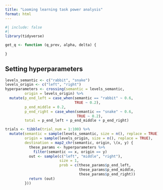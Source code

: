 ```yaml
---
title: "Looming learning task power analysis"
format: html
---
```


```r
#| include: false
#| 
library(tidyverse)

get_q <- function (q_prev, alpha, delta) {
  
}
```

## Setting hyperparameters

```r
levels_semantic <- c("rabbit", "snake")
levels_origin <- c("left", "right")
hyperparameters <- crossing(semantic = levels_semantic,
         origin = levels_origin) %>% 
  mutate(p_end_left = case_when(semantic == "rabbit" ~ 0.6,
                                TRUE ~ 0.2),
         p_end_middle = 0.2,
         p_end_right = case_when(semantic == "snake" ~ 0.6,
                                 TRUE ~ 0.2),
         total = p_end_left + p_end_middle + p_end_right)
```

```r
trials <- tibble(trial_num = 1:100) %>% 
  mutate(semantic = sample(levels_semantic, size = n(), replace = TRUE),
         origin = sample(levels_origin, size = n(), replace = TRUE),
         destination = map2_chr(semantic, origin, \(x, y) {
           these_params <- hyperparameters %>% 
             filter(semantic == x, origin == y)
           out <- sample(c("left", "middle", "right"),
                         size = 1,
                         prob = c(these_params$p_end_left,
                                  these_params$p_end_middle,
                                  these_params$p_end_right))
           return (out)
         }))
```

